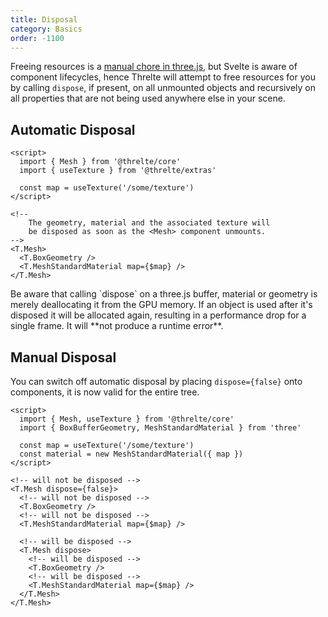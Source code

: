 ```yaml
---
title: Disposal
category: Basics
order: -1100
---
```


Freeing resources is a [manual chore in three.js](https://threejs.org/docs/index.html#manual/en/introduction/How-to-dispose-of-objects), but Svelte is aware of component lifecycles, hence Threlte will attempt to free resources for you by calling `dispose`, if present, on all unmounted objects and recursively on all properties that are not being used anywhere else in your scene.

## Automatic Disposal

```svelte
<script>
  import { Mesh } from '@threlte/core'
  import { useTexture } from '@threlte/extras'

  const map = useTexture('/some/texture')
</script>

<!--
	The geometry, material and the associated texture will
	be disposed as soon as the <Mesh> component unmounts.
-->
<T.Mesh>
  <T.BoxGeometry />
  <T.MeshStandardMaterial map={$map} />
</T.Mesh>
```

<Tip>
  Be aware that calling `dispose` on a three.js buffer, material or geometry is merely deallocating
  it from the GPU memory. If an object is used after it's disposed it will be allocated again,
  resulting in a performance drop for a single frame. It will **not produce a runtime error**.
</Tip>

## Manual Disposal

You can switch off automatic disposal by placing `dispose={false}` onto components, it is now valid for the entire tree.

```svelte
<script>
  import { Mesh, useTexture } from '@threlte/core'
  import { BoxBufferGeometry, MeshStandardMaterial } from 'three'

  const map = useTexture('/some/texture')
  const material = new MeshStandardMaterial({ map })
</script>

<!-- will not be disposed -->
<T.Mesh dispose={false}>
  <!-- will not be disposed -->
  <T.BoxGeometry />
  <!-- will not be disposed -->
  <T.MeshStandardMaterial map={$map} />

  <!-- will be disposed -->
  <T.Mesh dispose>
    <!-- will be disposed -->
    <T.BoxGeometry />
    <!-- will be disposed -->
    <T.MeshStandardMaterial map={$map} />
  </T.Mesh>
</T.Mesh>
```

